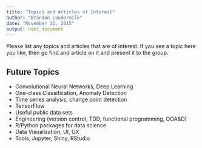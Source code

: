 ```yaml
---
title: "Topics and Articles of Interest"
author: "Brandon Loudermilk"
date: "November 11, 2015"
output: html_document
---
```


Please list any topics and articles that are of interest. If you see a topic here you like, then go find and article on it and present it to the group.

## Future Topics
 * Convolutional Neural Networks, Deep Learning
 * One-class Classification, Anomaly Detection
 * Time series analysis, change point detection
 * TensorFlow
 * Useful public data sets
 * Engineering (version control, TDD, functional programming, OOA&D)
 * R/Python packages for data science
 * Data Visualization, UI, UX
 * Tools, Jupyter, Shiny, RStudio
